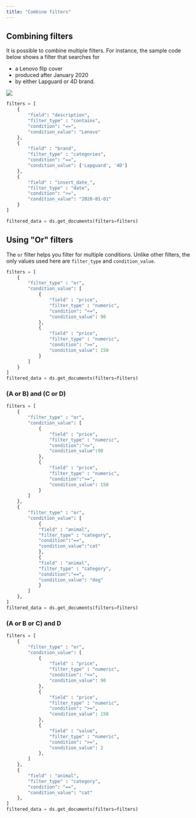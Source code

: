 ```yaml
---
title: "Combine filters"
---
```


## Combining filters

It is possible to combine multiple filters. For instance, the sample code below shows a filter that searches for

* a Lenovo flip cover
* produced after January 2020
* by either Lapguard or 4D brand.  

<Frame caption="Filtering results when using multiple filters: categories, contains, and date.">
  <img src="/images/multiple-filters.png" />
</Frame>

```python Python 
filters = [
    {
        "field": "description",
        "filter_type" : "contains",
        "condition": "==",
        "condition_value": "Lenovo"
    },
    {
        "field" : "brand",
        "filter_type" : "categories",
        "condition": "==",
        "condition_value": ['Lapguard', '4D']
    },
    {
        "field" : "insert_date_",
        "filter_type" : "date",
        "condition": ">=",
        "condition_value": "2020-01-01"
    }
]

filtered_data = ds.get_documents(filters=filters)
```

## Using "Or" filters

The `or` filter helps you filter for multiple conditions. Unlike other filters, the only values used here are `filter_type` and `condition_value`.

```python Python 
filters = [
    {
        "filter_type" : "or",
        "condition_value": [
            {
                "field" : "price",
                "filter_type" : "numeric",
                "condition": "<=",
                "condition_value": 90
            },
            {
                "field" : "price",
                "filter_type" : "numeric",
                "condition": ">=",
                "condition_value": 150
            }
        ]
    }
]
filtered_data = ds.get_documents(filters=filters)
```

### (A or B) and (C or D)

```python Python 
filters = [
    {
        "filter_type" : "or",
        "condition_value": [
            {
                "field" : "price",
                "filter_type" : "numeric",
                "condition":"<=",
                "condition_value":90
            },
            {
                "field" : "price",
                "filter_type" : "numeric",
                "condition":">=",
                "condition_value": 150
            }
        ]
    },
    {
        "filter_type" : "or",
        "condition_value": [
            {
            "field" : "animal",
            "filter_type" : "category",
            "condition":"==",
            "condition_value":"cat"
            },
            {
            "field" : "animal",
            "filter_type" : "category",
            "condition":"==",
            "condition_value": "dog"
            }
        ]
    },
]
filtered_data = ds.get_documents(filters=filters)
```

### (A or B or C) and D

```python Python 
filters = [
    {
        "filter_type" : "or",
        "condition_value": [
            {
                "field" : "price",
                "filter_type" : "numeric",
                "condition": "<=",
                "condition_value": 90
            },
            {
                "field" : "price",
                "filter_type" : "numeric",
                "condition": ">=",
                "condition_value": 150
            },
            {
                "field" : "value",
                "filter_type" : "numeric",
                "condition": ">=",
                "condition_value": 2
            },
        ]
    },
    {
        "field" : "animal",
        "filter_type" : "category",
        "condition": "==",
        "condition_value": "cat"
    },
]
filtered_data = ds.get_documents(filters=filters)
```
